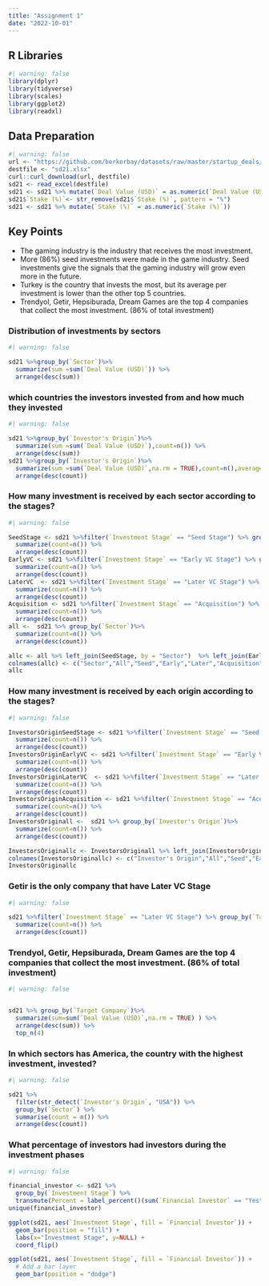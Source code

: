 ```yaml
---
title: "Assignment 1"
date: "2022-10-01"
---
```


## R Libraries

```r
#| warning: false
library(dplyr)
library(tidyverse)
library(scales)
library(ggplot2)
library(readxl)
```

## Data Preparation

```r
#| warning: false
url <- "https://github.com/berkorbay/datasets/raw/master/startup_deals/startup_deals_2021.xlsx"
destfile <- "sd21.xlsx"
curl::curl_download(url, destfile)
sd21 <- read_excel(destfile)
sd21 <- sd21 %>% mutate(`Deal Value (USD)` = as.numeric(`Deal Value (USD)`))
sd21$`Stake (%)`<- str_remove(sd21$`Stake (%)`, pattern = "%")
sd21 <- sd21 %>% mutate(`Stake (%)` = as.numeric(`Stake (%)`))
```

## Key Points

-   The gaming industry is the industry that receives the most investment.
-   More (86%) seed investments were made in the game industry. Seed investments give the signals that the gaming industry will grow even more in the future.
-   Turkey is the country that invests the most, but its average per investment is lower than the other top 5 countries.
-   Trendyol, Getir, Hepsiburada, Dream Games are the top 4 companies that collect the most investment. (86% of total investment)

### **Distribution of investments by sectors**
```r
#| warning: false

sd21 %>%group_by(`Sector`)%>%
  summarize(sum =sum(`Deal Value (USD)`)) %>%
  arrange(desc(sum))
```


### **which countries the investors invested from and how much they invested**
```r
#| warning: false

sd21 %>%group_by(`Investor's Origin`)%>%
  summarize(sum =sum(`Deal Value (USD)`),count=n()) %>%
  arrange(desc(sum))
sd21 %>%group_by(`Investor's Origin`)%>%
  summarize(sum =sum(`Deal Value (USD)`,na.rm = TRUE),count=n(),average=sum/count) %>%
  arrange(desc(count))
```

### **How many investment is received by each sector according to the stages?**
```r
#| warning: false

SeedStage <- sd21 %>%filter(`Investment Stage` == "Seed Stage") %>% group_by(`Sector`)%>%
  summarize(count=n()) %>%
  arrange(desc(count))
EarlyVC <- sd21 %>%filter(`Investment Stage` == "Early VC Stage") %>% group_by(`Sector`)%>%
  summarize(count=n()) %>%
  arrange(desc(count))
LaterVC  <- sd21 %>%filter(`Investment Stage` == "Later VC Stage") %>% group_by(`Sector`)%>%
  summarize(count=n()) %>%
  arrange(desc(count))
Acquisition <- sd21 %>%filter(`Investment Stage` == "Acquisition") %>% group_by(`Sector`)%>%
  summarize(count=n()) %>%
  arrange(desc(count))
all <-  sd21 %>% group_by(`Sector`)%>%
  summarize(count=n()) %>%
  arrange(desc(count))

allc <- all %>% left_join(SeedStage, by = "Sector")  %>% left_join(EarlyVC, by = "Sector") %>% left_join(LaterVC, by = "Sector") %>% left_join(Acquisition, by = "Sector")
colnames(allc) <- c("Sector","All","Seed","Early","Later","Acquisition")
allc
```

### **How many investment is received by each origin according to the stages?**
```r
#| warning: false

InvestorsOriginSeedStage <- sd21 %>%filter(`Investment Stage` == "Seed Stage") %>% group_by(`Investor's Origin`)%>%
  summarize(count=n()) %>%
  arrange(desc(count))
InvestorsOriginEarlyVC <- sd21 %>%filter(`Investment Stage` == "Early VC Stage") %>% group_by(`Investor's Origin`)%>%
  summarize(count=n()) %>%
  arrange(desc(count))
InvestorsOriginLaterVC  <- sd21 %>%filter(`Investment Stage` == "Later VC Stage") %>% group_by(`Investor's Origin`)%>%
  summarize(count=n()) %>%
  arrange(desc(count))
InvestorsOriginAcquisition <- sd21 %>%filter(`Investment Stage` == "Acquisition") %>% group_by(`Investor's Origin`)%>%
  summarize(count=n()) %>%
  arrange(desc(count))
InvestorsOriginall <-  sd21 %>% group_by(`Investor's Origin`)%>%
  summarize(count=n()) %>%
  arrange(desc(count))

InvestorsOriginallc <- InvestorsOriginall %>% left_join(InvestorsOriginSeedStage, by = "Investor's Origin")  %>% left_join(InvestorsOriginEarlyVC, by = "Investor's Origin") %>% left_join(InvestorsOriginLaterVC, by = "Investor's Origin") %>% left_join(InvestorsOriginAcquisition, by = "Investor's Origin")
colnames(InvestorsOriginallc) <- c("Investor's Origin","All","Seed","Early","Later","Acquisition")
InvestorsOriginallc
```


### **Getir is the only company that have Later VC Stage**

```r
#| warning: false

sd21 %>%filter(`Investment Stage` == "Later VC Stage") %>% group_by(`Target Company`)%>%
  summarize(count=n()) %>%
  arrange(desc(count))
```

### **Trendyol, Getir, Hepsiburada, Dream Games are the top 4 companies that collect the most investment. (86% of total investment)**
```r
#| warning: false


sd21 %>% group_by(`Target Company`)%>%
  summarize(sum=sum(`Deal Value (USD)`,na.rm = TRUE) ) %>%
  arrange(desc(sum)) %>%
  top_n(4)
```

### **In which sectors has America, the country with the highest investment, invested?**
```r
#| warning: false

sd21 %>%
  filter(str_detect(`Investor's Origin`, "USA")) %>%
  group_by(`Sector`) %>% 
  summarise(count = n()) %>%
  arrange(desc(count))
```

### **What percentage of investors had investors during the investment phases**
```r
#| warning: false

financial_investor <- sd21 %>% 
  group_by(`Investment Stage`) %>% 
  transmute(Percent = label_percent()(sum(`Financial Investor` == "Yes")/n()))
unique(financial_investor)

ggplot(sd21, aes(`Investment Stage`, fill = `Financial Investor`)) + 
  geom_bar(position = "fill") +
  labs(x="İnvestment Stage", y=NULL) +
  coord_flip()

ggplot(sd21, aes(`Investment Stage`, fill = `Financial Investor`)) +
  # Add a bar layer
  geom_bar(position = "dodge")
```
